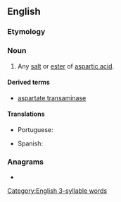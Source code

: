 {{also|Aspartate}}
==English==

===Etymology===
{{suffix|en|aspartic|ate}}

{{rfp|en}}

===Noun===
{{en-noun}}

# {{lb|en|organic compound}} Any [[salt]] or [[ester]] of [[aspartic acid]].

====Derived terms====
* [[aspartate transaminase]]

====Translations====
{{trans-top|salt or ester of aspartic acid}}
* Portuguese: {{t|pt|aspartato|m}}
{{trans-mid}}
* Spanish: {{t|es|aspartato|m}}
{{trans-bottom}}

===Anagrams===
* {{anagrams|en|a=aaaeprstt|parastate|satrapate}}

[[Category:English 3-syllable words]]